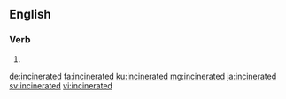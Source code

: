 ==English==

===Verb===
{{head|en|verb form}}

# {{en-past of|incinerate}}

[[de:incinerated]]
[[fa:incinerated]]
[[ku:incinerated]]
[[mg:incinerated]]
[[ja:incinerated]]
[[sv:incinerated]]
[[vi:incinerated]]
